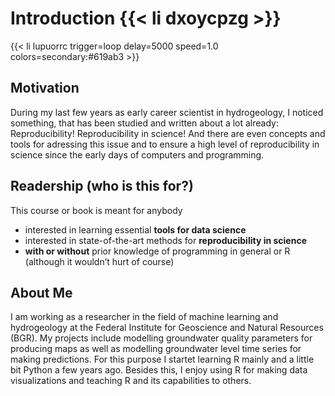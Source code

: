 # Introduction {{< li dxoycpzg >}}
{{< li lupuorrc trigger=loop delay=5000 speed=1.0 colors=secondary:#619ab3 >}}

## Motivation

During my last few years as early career scientist in hydrogeology, I noticed something, that has been studied and written about a lot already: Reproducibility! Reproducibility in science! And there are even concepts and tools for adressing this issue and to ensure a high level of reproducibility in science since the early days of computers and programming.

## Readership (who is this for?)

This course or book is meant for anybody

-   interested in learning essential **tools for data science**
-   interested in state-of-the-art methods for **reproducibility in science**
-   **with or without** prior knowledge of programming in general or R (although it wouldn't hurt of course)

## About Me

I am working as a researcher in the field of machine learning and hydrogeology at the Federal Institute for Geoscience and Natural Resources (BGR). My projects include modelling groundwater quality parameters for producing maps as well as modelling groundwater level time series for making predictions. For this purpose I startet learning R mainly and a little bit Python a few years ago. Besides this, I enjoy using R for making data visualizations and teaching R and its capabilities to others.

